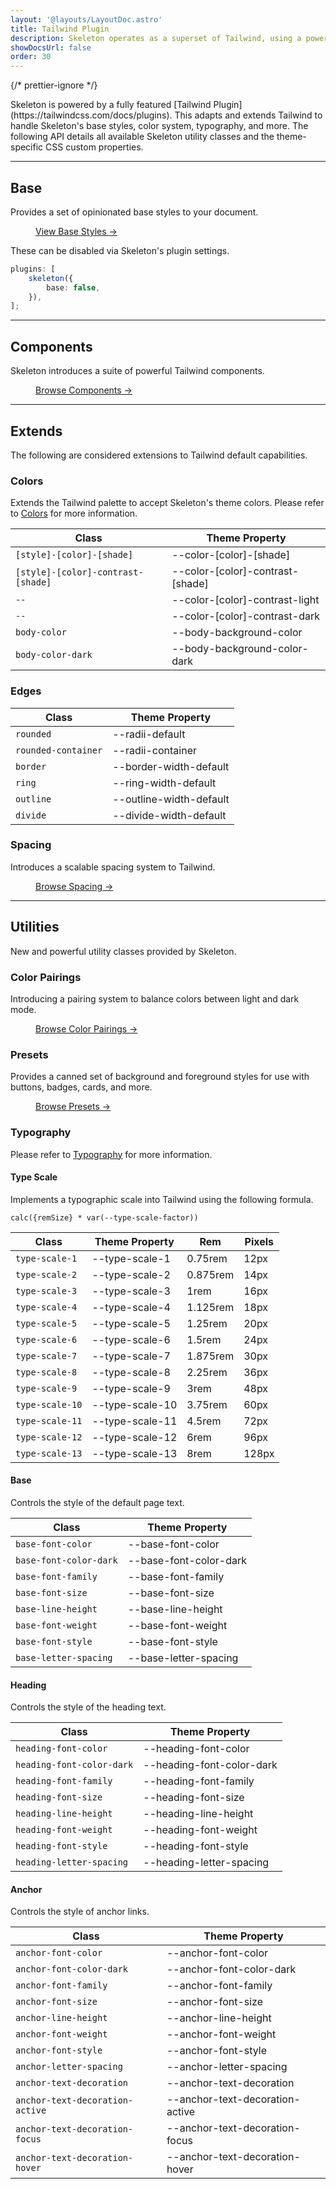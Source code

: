 ```yaml
---
layout: '@layouts/LayoutDoc.astro'
title: Tailwind Plugin
description: Skeleton operates as a superset of Tailwind, using a powerful plugin to extend utility classes and styles.
showDocsUrl: false
order: 30
---
```



{/* prettier-ignore */}
<p class="type-scale-5"> Skeleton is powered by a fully featured [Tailwind Plugin](https://tailwindcss.com/docs/plugins). This adapts and
	extends Tailwind to handle Skeleton's base styles, color system, typography, and more. The following API details all available Skeleton utility classes and the theme-specific CSS custom properties.</p>

---

## Base

Provides a set of opinionated base styles to your document.

<figure class="card-enhanced-gradient p-8 flex justify-center">
	<a
		class="btn preset-filled"
		href="https://github.com/skeletonlabs/skeleton/blob/next/packages/skeleton/src/plugin/base/core.css"
		target="_blank"
	>
		View Base Styles &rarr;
	</a>
</figure>

These can be disabled via Skeleton's plugin settings.

```ts title="tailwind.config"
plugins: [
	skeleton({
		base: false,
	}),
];
```

---

## Components

Skeleton introduces a suite of powerful Tailwind components.

<figure class="card-enhanced-gradient p-8 flex justify-center">
	<a href="/docs/tailwind/badges" class="btn preset-filled">
		Browse Components &rarr;
	</a>
</figure>

---

## Extends

The following are considered extensions to Tailwind default capabilities.

### Colors

Extends the Tailwind palette to accept Skeleton's theme colors. Please refer to <a class="anchor" href="/docs/design/colors">Colors</a> for more information.

| Class                              | Theme Property                   |
| ---------------------------------- | -------------------------------- |
| `[style]-[color]-[shade]`          | --color-[color]-[shade]          |
| `[style]-[color]-contrast-[shade]` | --color-[color]-contrast-[shade] |
| `--`                               | --color-[color]-contrast-light   |
| `--`                               | --color-[color]-contrast-dark    |
| `body-color`                       | --body-background-color          |
| `body-color-dark`                  | --body-background-color-dark     |

### Edges

| Class               | Theme Property          |
| ------------------- | ----------------------- |
| `rounded`           | --radii-default         |
| `rounded-container` | --radii-container       |
| `border`            | --border-width-default  |
| `ring`              | --ring-width-default    |
| `outline`           | --outline-width-default |
| `divide`            | --divide-width-default  |

### Spacing

Introduces a scalable spacing system to Tailwind.

<figure class="card-enhanced-gradient p-8 flex justify-center">
	<a href="/docs/design/spacing" class="btn preset-filled">
		Browse Spacing &rarr;
	</a>
</figure>

---

## Utilities

New and powerful utility classes provided by Skeleton.

### Color Pairings

Introducing a pairing system to balance colors between light and dark mode.

<figure class="card-enhanced-gradient p-8 flex justify-center">
	<a href="/docs/design/colors#pairings" class="btn preset-filled">
		Browse Color Pairings &rarr;
	</a>
</figure>

### Presets

Provides a canned set of background and foreground styles for use with buttons, badges, cards, and more.

<figure class="card-enhanced-gradient p-8 flex justify-center">
	<a href="/docs/design/presets" class="btn preset-filled">
		Browse Presets &rarr;
	</a>
</figure>

### Typography

Please refer to [Typography](/docs/design/typography) for more information.

#### Type Scale

Implements a typographic scale into Tailwind using the following formula.

```plaintext
calc({remSize} * var(--type-scale-factor))
```

| Class           | Theme Property  | Rem      | Pixels |
| --------------- | --------------- | -------- | ------ |
| `type-scale-1`  | --type-scale-1  | 0.75rem  | 12px   |
| `type-scale-2`  | --type-scale-2  | 0.875rem | 14px   |
| `type-scale-3`  | --type-scale-3  | 1rem     | 16px   |
| `type-scale-4`  | --type-scale-4  | 1.125rem | 18px   |
| `type-scale-5`  | --type-scale-5  | 1.25rem  | 20px   |
| `type-scale-6`  | --type-scale-6  | 1.5rem   | 24px   |
| `type-scale-7`  | --type-scale-7  | 1.875rem | 30px   |
| `type-scale-8`  | --type-scale-8  | 2.25rem  | 36px   |
| `type-scale-9`  | --type-scale-9  | 3rem     | 48px   |
| `type-scale-10` | --type-scale-10 | 3.75rem  | 60px   |
| `type-scale-11` | --type-scale-11 | 4.5rem   | 72px   |
| `type-scale-12` | --type-scale-12 | 6rem     | 96px   |
| `type-scale-13` | --type-scale-13 | 8rem     | 128px  |

#### Base

Controls the style of the default page text.

| Class                  | Theme Property         |
| ---------------------- | ---------------------- |
| `base-font-color`      | --base-font-color      |
| `base-font-color-dark` | --base-font-color-dark |
| `base-font-family`     | --base-font-family     |
| `base-font-size`       | --base-font-size       |
| `base-line-height`     | --base-line-height     |
| `base-font-weight`     | --base-font-weight     |
| `base-font-style`      | --base-font-style      |
| `base-letter-spacing`  | --base-letter-spacing  |

#### Heading

Controls the style of the heading text.

| Class                     | Theme Property            |
| ------------------------- | ------------------------- |
| `heading-font-color`      | --heading-font-color      |
| `heading-font-color-dark` | --heading-font-color-dark |
| `heading-font-family`     | --heading-font-family     |
| `heading-font-size`       | --heading-font-size       |
| `heading-line-height`     | --heading-line-height     |
| `heading-font-weight`     | --heading-font-weight     |
| `heading-font-style`      | --heading-font-style      |
| `heading-letter-spacing`  | --heading-letter-spacing  |

#### Anchor

Controls the style of anchor links.

| Class                           | Theme Property                  |
| ------------------------------- | ------------------------------- |
| `anchor-font-color`             | --anchor-font-color             |
| `anchor-font-color-dark`        | --anchor-font-color-dark        |
| `anchor-font-family`            | --anchor-font-family            |
| `anchor-font-size`              | --anchor-font-size              |
| `anchor-line-height`            | --anchor-line-height            |
| `anchor-font-weight`            | --anchor-font-weight            |
| `anchor-font-style`             | --anchor-font-style             |
| `anchor-letter-spacing`         | --anchor-letter-spacing         |
| `anchor-text-decoration`        | --anchor-text-decoration        |
| `anchor-text-decoration-active` | --anchor-text-decoration-active |
| `anchor-text-decoration-focus`  | --anchor-text-decoration-focus  |
| `anchor-text-decoration-hover`  | --anchor-text-decoration-hover  |
